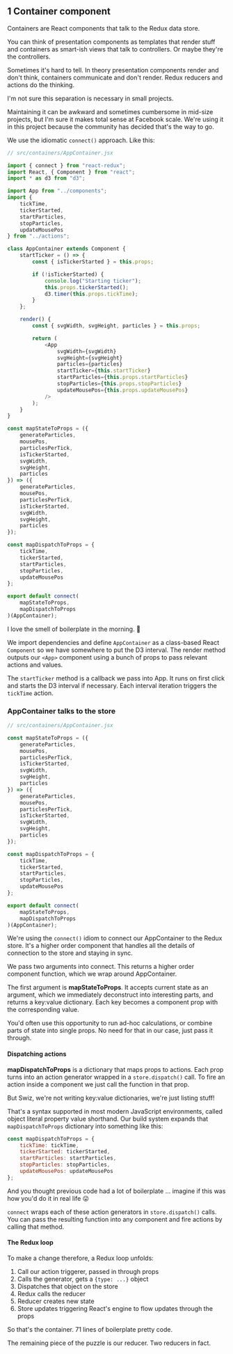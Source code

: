 ## 1 Container component

Containers are React components that talk to the Redux data store.

You can think of presentation components as templates that render stuff and
containers as smart-ish views that talk to controllers. Or maybe they're the
controllers.

Sometimes it's hard to tell. In theory presentation components render and don't
think, containers communicate and don't render. Redux reducers and actions do
the thinking.

I'm not sure this separation is necessary in small projects.

Maintaining it can be awkward and sometimes cumbersome in mid-size projects,
but I'm sure it makes total sense at Facebook scale. We're using it in this
project because the community has decided that's the way to go.

We use the idiomatic `connect()` approach. Like this:

```javascript
// src/containers/AppContainer.jsx

import { connect } from "react-redux";
import React, { Component } from "react";
import * as d3 from "d3";

import App from "../components";
import {
    tickTime,
    tickerStarted,
    startParticles,
    stopParticles,
    updateMousePos
} from "../actions";

class AppContainer extends Component {
    startTicker = () => {
        const { isTickerStarted } = this.props;

        if (!isTickerStarted) {
            console.log("Starting ticker");
            this.props.tickerStarted();
            d3.timer(this.props.tickTime);
        }
    };

    render() {
        const { svgWidth, svgHeight, particles } = this.props;

        return (
            <App
                svgWidth={svgWidth}
                svgHeight={svgHeight}
                particles={particles}
                startTicker={this.startTicker}
                startParticles={this.props.startParticles}
                stopParticles={this.props.stopParticles}
                updateMousePos={this.props.updateMousePos}
            />
        );
    }
}

const mapStateToProps = ({
    generateParticles,
    mousePos,
    particlesPerTick,
    isTickerStarted,
    svgWidth,
    svgHeight,
    particles
}) => ({
    generateParticles,
    mousePos,
    particlesPerTick,
    isTickerStarted,
    svgWidth,
    svgHeight,
    particles
});

const mapDispatchToProps = {
    tickTime,
    tickerStarted,
    startParticles,
    stopParticles,
    updateMousePos
};

export default connect(
    mapStateToProps,
    mapDispatchToProps
)(AppContainer);
```

I love the smell of boilerplate in the morning. :nose:

We import dependencies and define `AppContainer` as a class-based React
`Component` so we have somewhere to put the D3 interval. The render method
outputs our `<App>` component using a bunch of props to pass relevant actions
and values.

The `startTicker` method is a callback we pass into App. It runs on first click
and starts the D3 interval if necessary. Each interval iteration triggers the
`tickTime` action.

### AppContainer talks to the store

```javascript
// src/containers/AppContainer.jsx

const mapStateToProps = ({
    generateParticles,
    mousePos,
    particlesPerTick,
    isTickerStarted,
    svgWidth,
    svgHeight,
    particles
}) => ({
    generateParticles,
    mousePos,
    particlesPerTick,
    isTickerStarted,
    svgWidth,
    svgHeight,
    particles
});

const mapDispatchToProps = {
    tickTime,
    tickerStarted,
    startParticles,
    stopParticles,
    updateMousePos
};

export default connect(
    mapStateToProps,
    mapDispatchToProps
)(AppContainer);
```

We're using the `connect()` idiom to connect our AppContainer to the Redux
store. It's a higher order component that handles all the details of connection
to the store and staying in sync.

We pass two arguments into connect. This returns a higher order component
function, which we wrap around AppContainer.

The first argument is **mapStateToProps**. It accepts current state as an
argument, which we immediately deconstruct into interesting parts, and returns
a key:value dictionary. Each key becomes a component prop with the
corresponding value.

You'd often use this opportunity to run ad-hoc calculations, or combine parts
of state into single props. No need for that in our case, just pass it through.

#### Dispatching actions

**mapDispatchToProps** is a dictionary that maps props to actions. Each prop
turns into an action generator wrapped in a `store.dispatch()` call. To fire an
action inside a component we just call the function in that prop.

But Swiz, we're not writing key:value dictionaries, we're just listing stuff!

That's a syntax supported in most modern JavaScript environments, called object
literal property value shorthand. Our build system expands that
`mapDispatchToProps` dictionary into something like this:

```javascript
const mapDispatchToProps = {
    tickTime: tickTime,
    tickerStarted: tickerStarted,
    startParticles: startParticles,
    stopParticles: stopParticles,
    updateMousePos: updateMousePos
};
```

And you thought previous code had a lot of boilerplate ... imagine if this was
how you'd do it in real life :stuck_out_tongue:

`connect` wraps each of these action generators in `store.dispatch()` calls.
You can pass the resulting function into any component and fire actions by
calling that method.

#### The Redux loop

To make a change therefore, a Redux loop unfolds:

1. Call our action triggerer, passed in through props
2. Calls the generator, gets a `{type: ...}` object
3. Dispatches that object on the store
4. Redux calls the reducer
5. Reducer creates new state
6. Store updates triggering React's engine to flow updates through the props

So that's the container. 71 lines of boilerplate pretty code.

The remaining piece of the puzzle is our reducer. Two reducers in fact.